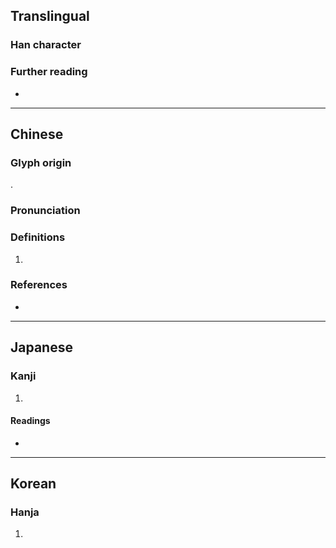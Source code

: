 {{character info}}
==Translingual==

===Han character===
{{Han char|rn=38|rad=女|as=12|sn=15|four=40431|canj=VOGF|ids=⿰女焦}}

===Further reading===
* {{Han ref|kx=0270.380|dkj=06705|dj=0538.340|hdz=21081.080|uh=5AF6|ud=23286|bh=E558|bd=58712}}

----

==Chinese==
{{zh-forms}}

===Glyph origin===
{{Han compound|女|焦|c1=s|c2=p|ls=psc|t1=woman}}.

===Pronunciation===
{{zh-pron
|m=qiáo
|c=ciu4,ziu1
|mc=y
|oc=y
|cat=
}}

===Definitions===
{{head|zh|Han character}}

# {{rfdef|zh}}

===References===
* {{R:yue:Hanzi}}

----

==Japanese==

===Kanji===
{{ja-kanji|grade=|rs=女12}}

# {{rfdef|ja|sort=女12}}

====Readings====
* {{ja-readings|on=せう,ぜう|kun=やつれる}}

----

==Korean==

===Hanja===
{{ko-hanja|hangeul=초}}

# {{rfdef|ko|sort=女12}}